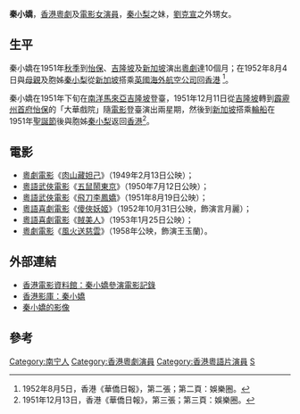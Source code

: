 '''秦小嬌'''，[[香港|香港]][[粵劇|粵劇]]及[[電影|電影]][[女|女]][[演員|演員]]，[[秦小梨|秦小梨]]之妹，[[劉克宣|劉克宣]]之外甥女。

==生平==
秦小嬌在1951年[[秋季|秋季]]到[[怡保|怡保]]、[[吉隆坡|吉隆坡]]及[[新加坡|新加坡]]演出[[粵劇|粵劇]]達10個月；在1952年8月4日與[[母親|母親]]及胞姊[[秦小梨|秦小梨]]從[[新加坡|新加坡]]搭乘[[英國海外航空公司|英國海外航空公司]]回[[香港|香港]] <ref>1952年8月5日，香港《華僑日報》，第二張；第二頁：娛樂圈。</ref>。

秦小嬌在1951年下旬在[[南洋|南洋]][[馬來亞|馬來亞]][[吉隆坡|吉隆坡]]登臺，1951年12月11日從[[吉隆坡|吉隆坡]]轉到[[霹靂州|霹靂州]][[首府|首府]][[怡保|怡保]]的「大華戲院」隨[[電影|電影]]登臺演出兩星期，然後到[[新加坡|新加坡]]搭乘[[輪船|輪船]]在1951年[[聖誕節|聖誕節]]後與胞姊[[秦小梨|秦小梨]]返回[[香港|香港]]<ref>1951年12月13日，香港《華僑日報》，第三張；第三頁：娛樂圈。</ref>。

== 電影 ==
* [[粵劇|粵劇]][[電影|電影]]《[[肉山藏妲己|肉山藏妲己]]》（1949年2月13日公映）；
* [[粵語|粵語]][[武俠|武俠]][[電影|電影]]《[[五鼠鬧東京|五鼠鬧東京]]》（1950年7月12日公映）；
* [[粵語|粵語]][[武俠|武俠]][[電影|電影]]《[[飛刀李鳳嬌|飛刀李鳳嬌]]》（1951年8月19日公映）；
* [[粵語|粵語]][[喜劇|喜劇]][[電影|電影]]《[[傻俠妖姬|傻俠妖姬]]》（1952年10月31日公映，飾演言月麗）；
* [[粵語|粵語]][[喜劇|喜劇]][[電影|電影]]《[[賊美人|賊美人]]》（1953年1月25日公映）；
* [[粵劇|粵劇]][[電影|電影]]《[[風火送慈雲|風火送慈雲]]》（1958年公映，飾演王玉蘭）。

== 外部連結 ==
* [http://ipac.hkfa.lcsd.gov.hk:81/ipac20/ipac.jsp?session=1A01B01797T27.489&profile=hkfa&uri=link=3100024@!2120@!3100018@!3100028&menu=search&submenu=basic_search&source=192.168.110.61@!horizon 香港電影資料館：秦小嬌參演電影記錄]{{dead link|date=2018年4月 |bot=InternetArchiveBot |fix-attempted=yes }}
* [http://hkmdb.com/db/people/view.mhtml?id=1947&display_set=big5 香港影庫：秦小嬌] {{Wayback|url=http://hkmdb.com/db/people/view.mhtml?id=1947&display_set=big5 |date=20160304100038 }}
* [https://www.youtube.com/watch?v=t-J9ziOQ6Co 秦小嬌的影像]

== 參考 ==
<div class="references-small">
<references />
</div>

{{Authority control}}
{{DEFAULTSORT:Q}}
[[Category:南宁人|Category:南宁人]]
[[Category:香港粵劇演員|Category:香港粵劇演員]]
[[Category:香港粵語片演員|Category:香港粵語片演員]]
[[Category:秦姓|S]]
